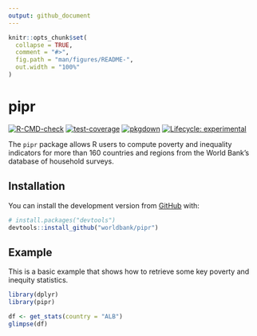 ```yaml
---
output: github_document
---
```


<!-- README.md is generated from README.Rmd. Please edit that file -->

```r
knitr::opts_chunk$set(
  collapse = TRUE,
  comment = "#>",
  fig.path = "man/figures/README-",
  out.width = "100%"
)
```

# pipr

<!-- badges: start -->
[![R-CMD-check](https://github.com/worldbank/pipr/workflows/R-CMD-check/badge.svg)](https://github.com/worldbank/pipr/actions?workflow=R-CMD-check)
[![test-coverage](https://github.com/worldbank/pipr/workflows/test-coverage/badge.svg)](https://github.com/worldbank/pipr/actions)
[![pkgdown](https://github.com/worldbank/pipr/workflows/pkgdown/badge.svg)](https://github.com/worldbank/pipr/actions)
[![Lifecycle: experimental](https://img.shields.io/badge/lifecycle-experimental-orange.svg)](https://lifecycle.r-lib.org/articles/stages.html#experimental)
<!-- badges: end -->

The `pipr` package allows R users to compute poverty and inequality indicators for more than 160 countries and regions from the World Bank’s database of household surveys.

## Installation

You can install the development version from [GitHub](https://github.com/) with:

``` r
# install.packages("devtools")
devtools::install_github("worldbank/pipr")
```

## Example

This is a basic example that shows how to retrieve some key poverty and inequity statistics. 

```r
library(dplyr)
library(pipr)

df <- get_stats(country = "ALB")
glimpse(df)
```
